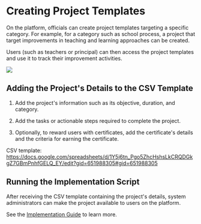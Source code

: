 
# Creating Project Templates

On the platform, officials can create project templates targeting a specific category. For example, for a category such as school process, a project that target improvements in teaching and learning approaches can be created. 

Users (such as teachers or principal) can then access the project templates and use it to track their improvement activities.

![](media/projectcreationflow.png)

## Adding the Project's Details to the CSV Template

1. Add the project's information such as its objective, duration, and category.

2. Add the tasks or actionable steps required to complete the project.

3. Optionally, to reward users with certificates, add the certificate's details and the criteria for earning the certificate.

CSV template: https://docs.google.com/spreadsheets/d/1Y5j6tn_Pgo5ZhcHshsLkCRQDGkgZ7GBmPnhfGELQ_EY/edit?gid=651988305#gid=651988305

## Running the Implementation Script

After receiving the CSV template containing the project's details, system administrators can make the project available to users on the platform.

See the [Implementation Guide](https://github.com/ELEVATE-Project/project-service/tree/main/Project-Service-implementation-Script) to learn more.

